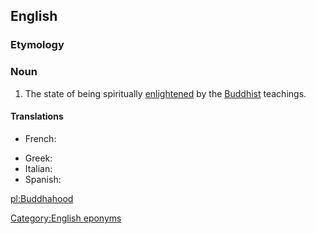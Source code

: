 ==English==

===Etymology===
{{suffix|Buddha|hood|lang=en}}

===Noun===
{{en-noun|-}}

# The state of being spiritually [[enlightened]] by the [[Buddhist]] teachings.

====Translations====
{{trans-top|state of being enlightened by the Buddhist teachings}}

* French: {{t+|fr|bouddhéité}}

{{trans-mid}}
* Greek: {{t|el|βουδότητα}}
* Italian: {{t|it|buddhità}}
* Spanish: {{t|es|budeidad}}
{{trans-bottom}}

[[Category:English eponyms]]
[[pl:Buddhahood]]